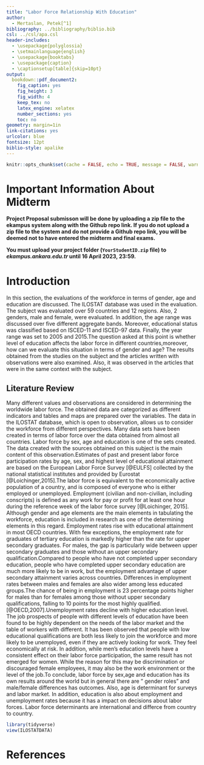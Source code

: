 ```yaml
---
title: "Labor Force Relationship With Education"
author: 
  - Mertaslan, Petek[^1]
bibliography: ../bibliography/biblio.bib
csl: ../csl/apa.csl
header-includes:
  - \usepackage{polyglossia}
  - \setmainlanguage{english}
  - \usepackage{booktabs}
  - \usepackage{caption} 
  - \captionsetup[table]{skip=10pt}
output:
  bookdown::pdf_document2:
    fig_caption: yes
    fig_height: 3
    fig_width: 4
    keep_tex: no
    latex_engine: xelatex
    number_sections: yes
    toc: no
geometry: margin=1in
link-citations: yes
urlcolor: blue
fontsize: 12pt
biblio-style: apalike
---
```

```r
knitr::opts_chunk$set(cache = FALSE, echo = TRUE, message = FALSE, warning = FALSE)
```

<!-- ======================================================================= -->
<!-- ============================== FOOTNOTES ============================== -->
<!-- ======================================================================= -->
[^1]: 19080780, [Github Repo](https://github.com/petekmertaslan/Midterm.git)

# Important Information About Midterm

\colorbox{BurntOrange}{WRITE YOUR GITHUB REPO LINK ON LINE 35 IN THIS FILE!}

**Project Proposal submisson will be done by uploading a zip file to the ekampus system along with the Github repo link. If you do not upload a zip file to the system and do not provide a Github repo link, you will be deemed not to have entered the midterm and final exams.**

**You must upload your project folder (`YourStudentID.zip` file) to *ekampus.ankara.edu.tr* until 16 April 2023, 23:59.**

\colorbox{WildStrawberry}{Read the README.md file in the project folder for more information.}

# Introduction

In this section, the evaluations of the workforce in terms of gender, age and education are discussed. The ILOSTAT database was used in the evaluation. The subject was evaluated over 59 countries and 12 regions. Also, 2 genders, male and female, were evaluated. In addition, the age range was discussed over five different aggregate bands. Moreover, educational status was classified based on ISCED-11 and ISCED-97 data. Finally, the year range was set to 2005 and 2015.The question asked at this point is whether level of education affects the labor force in different countries,moreover, how can we evaluate this situation in terms of gender and age? The results obtained from the studies on the subject and the articles written with observations were also examined. Also, it was observed in the articles that were in the same context with the subject. 





## Literature Review

Many different values and observations are considered in determining the worldwide labor force. The obtained data are categorized as different indicators and tables and maps are prepared over the variables. The data in the ILOSTAT database, which is open to observation, allows us to consider the workforce from different perspectives. Many data sets have been created in terms of labor force over the data obtained from almost all countries. Labor force by sex, age and education is one of the sets created. The data created with the sources obtained on this subject is the main content of this observation.Estimates of past and present labor force participation rates by age, sex, and highest level of educational attainment are based on the European Labor Force Survey [@EULFS] collected by the national statistical institutes and provided by Eurostat [@Loichinger,2015].The labor force is equivalent to the economically active population of a country, and is composed of everyone who is either employed or unemployed. Employment (civilian and non-civilian, including conscripts) is defined as any work for pay or profit for at least one hour during the reference week of the labor force survey [@Loichinger, 2015]. Although gender and age elements are the main elements in tabulating the workforce, education is included in research as one of the determining elements in this regard. Employment rates rise with educational attainment in most OECD countries. With few exceptions, the employment rate for graduates of tertiary education is markedly higher than the rate for upper secondary graduates. For males, the gap is particularly wide between upper secondary graduates and those without an upper secondary qualification.Compared to people who have not completed upper secondary education, people who have completed upper secondary education are much more likely to be in work, but the employment advantage of upper secondary attainment varies across countries. Differences in employment rates between males and females are also wider among less educated groups.The chance of being in employment is 23 percentage points higher for males than for females among those without upper secondary qualifications, falling to 10 points for the most highly qualified.[@OECD,2007].Unemployment rates decline with higher education level. The job prospects of people with different levels of education have been found to be highly dependent on the needs of the labor market and the table of workers with different. It has been observed that people with low educational qualifications are both less likely to join the workforce and more likely to be unemployed, even if they are actively looking for work. They feel economically at risk. In addition, while men's education levels have a consistent effect on their labor force participation, the same result has not emerged for women. While the reason for this may be discrimination or discouraged female employees, it may also be the work environment or the level of the job.To conclude, labor force by sex,age and education has its own results around the world but in general there are " gender roles" and male/female differences has outcomes. Also, age is determinant for surveys and labor market. In addition, education is also about employment and unemployment rates because it has a impact on decisions about labor forces. Labor force determinants are international and differce from country to country.


```r
library(tidyverse)
view(ILOSTATDATA)
```










\newpage
# References {#references}
<div id="refs"></div>

